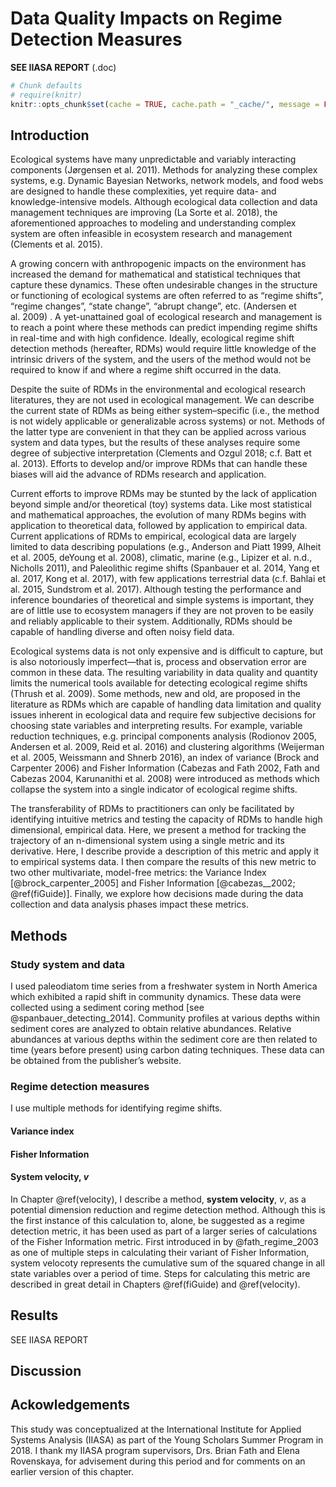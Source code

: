 # Data Quality Impacts on Regime Detection Measures  {#resampling}
**SEE IIASA REPORT** (.doc)
```r
# Chunk defaults
# require(knitr)
knitr::opts_chunk$set(cache = TRUE, cache.path = "_cache/", message = FALSE, warning=FALSE, eval=TRUE, echo=FALSE, error=FALSE, fig.align='center', out.width = "85%")
```
## Introduction 
Ecological systems have many unpredictable and variably interacting components (Jørgensen et al. 2011). Methods for analyzing these complex systems, e.g. Dynamic Bayesian Networks, network models, and food webs are designed to handle these complexities, yet require data- and knowledge-intensive models. Although ecological data collection and data management techniques are improving (La Sorte et al. 2018), the aforementioned approaches to modeling and understanding complex system are often infeasible in ecosystem research and management (Clements et al. 2015). 

A growing concern with anthropogenic impacts on the environment has increased the demand for mathematical and statistical techniques that capture these dynamics. These often undesirable changes in the structure or functioning of ecological systems are often referred to as “regime shifts”, “regime changes”, “state change”, “abrupt change”, etc. (Andersen et al. 2009) . A yet-unattained goal of ecological research and management is to reach a point where these methods can predict impending regime shifts in real-time and with high confidence. Ideally, ecological regime shift detection methods (hereafter, RDMs) would require little knowledge of the intrinsic drivers of the system, and the users of the method would not be required to know if and where a regime shift occurred in the data. 

Despite the suite of RDMs in the environmental and ecological research literatures, they are not used in ecological management. We can describe the current state of RDMs as being either system–specific (i.e., the method is not widely applicable or generalizable across systems) or not. Methods of the latter type are convenient in that they can be applied across various system and data types, but the results of these analyses require some degree of subjective interpretation (Clements and Ozgul 2018; c.f. Batt et al. 2013). Efforts to develop and/or improve RDMs that can handle these biases will aid the advance of RDMs research and application. 

Current efforts to improve RDMs may be stunted by the lack of application beyond simple and/or theoretical (toy) systems data. Like most statistical and mathematical approaches, the evolution of many RDMs begins with application to theoretical data, followed by application to empirical data. Current applications of RDMs to empirical, ecological data are largely limited to data describing populations (e.g., Anderson and Piatt 1999, Alheit et al. 2005, deYoung et al. 2008), climatic, marine (e.g., Lipizer et al. n.d., Nicholls 2011),  and Paleolithic regime shifts (Spanbauer et al. 2014, Yang et al. 2017, Kong et al. 2017),  with few applications terrestrial data (c.f. Bahlai et al. 2015, Sundstrom et al. 2017). Although testing the performance and inference boundaries of theoretical and simple systems is important, they are of little use to ecosystem managers if they are not proven to be easily and reliably applicable to their system. Additionally, RDMs should be capable of handling diverse and often noisy field data.  

Ecological systems data is not only expensive and is difficult to capture, but is also notoriously imperfect—that is, process and observation error are common in these data. The resulting variability in data quality and quantity limits the numerical tools available for detecting ecological regime shifts (Thrush et al. 2009). Some methods, new and old, are proposed in the literature as RDMs which are capable of handling data limitation and quality issues inherent in ecological data and require few subjective decisions for choosing state variables and interpreting results. For example, variable reduction techniques, e.g. principal components analysis (Rodionov 2005, Andersen et al. 2009, Reid et al. 2016) and clustering algorithms (Weijerman et al. 2005, Weissmann and Shnerb 2016), an index of variance (Brock and Carpenter 2006) and Fisher Information (Cabezas and Fath 2002, Fath and Cabezas 2004, Karunanithi et al. 2008) were introduced as methods which collapse the system into a single indicator of ecological regime shifts. 

The transferability of RDMs to practitioners can only be facilitated by identifying intuitive metrics and testing the capacity of RDMs to handle high dimensional, empirical data. Here, we present a method for tracking the trajectory of an n-dimensional system using a single metric and its derivative. Here, I describe provide a description of this metric and apply it to empirical systems data. I then compare the results of this new metric to two other multivariate, model-free metrics: the Variance Index [@brock_carpenter_2005] and Fisher Information [@cabezas__2002; \@ref(fiGuide)]. Finally, we explore how decisions made during the data collection and data analysis phases impact these metrics.

## Methods
### Study system and data  
I used paleodiatom time series from a freshwater system in North America which exhibited a rapid shift in community dynamics. These data were collected using a sediment coring method [see @spanbauer_detecting_2014]. Community profiles at various depths within sediment cores are analyzed to obtain relative abundances. Relative abundances at various depths within the sediment core are then related to time (years before present) using carbon dating techniques. These data can be obtained from the publisher’s website. 

### Regime detection measures

I use multiple methods for identifying regime shifts. 


#### Variance index  

#### Fisher Information  

#### System velocity, $v$
In Chapter \@ref(velocity), I describe a method, __system velocity__, $v$, as a potential dimension reduction and regime  detection method. Although this is the first instance of this calculation to, alone, be suggested as a regime detection metric, it has been used as part of a larger series of calculations of the Fisher Information metric. First introduced in by @fath_regime_2003 as one of multiple steps in calculating their variant of Fisher Information, system velocoty represents the cumulative sum of the squared change in all state variables over a period of time. Steps for calculating this metric are described in great detail in Chapters \@ref(fiGuide) and \@ref(velocity). 



## Results
SEE IIASA REPORT

## Discussion 

## Ackowledgements
This study was conceptualized at the International Institute for Applied Systems Analysis (IIASA) as part of the Young Scholars Summer Program in 2018. I thank my IIASA program supervisors, Drs. Brian Fath and Elena Rovenskaya, for advisement during this period and for comments on an earlier version of this chapter.